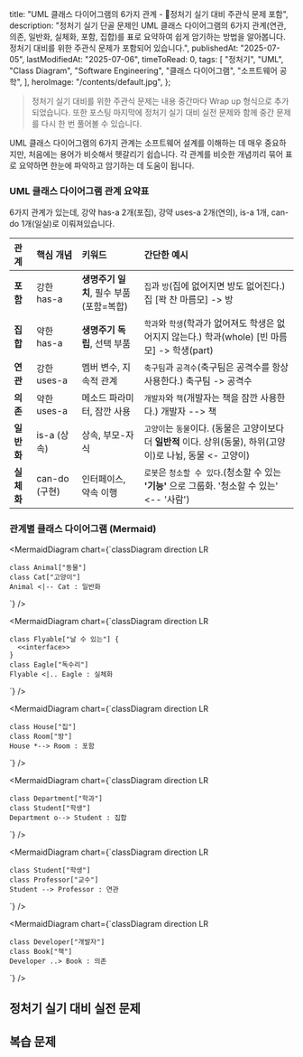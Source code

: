 
  title:
    "UML 클래스 다이어그램의 6가지 관계 - 🚀정처기 실기 대비 주관식 문제 포함",
  description:
    "정처기 실기 단골 문제인 UML 클래스 다이어그램의 6가지 관계(연관, 의존, 일반화, 실체화, 포함, 집합)를 표로 요약하여 쉽게 암기하는 방법을 알아봅니다. 정처기 대비를 위한 주관식 문제가 포함되어 있습니다.",
  publishedAt: "2025-07-05",
  lastModifiedAt: "2025-07-06",
  timeToRead: 0,
  tags: [
    "정처기",
    "UML",
    "Class Diagram",
    "Software Engineering",
    "클래스 다이어그램",
    "소프트웨어 공학",
  ],
  heroImage: "/contents/default.jpg",
};

> 정처기 실기 대비를 위한 주관식 문제는 내용 중간마다 Wrap up 형식으로 추가되었습니다. 또한 포스팅 마지막에 정처기 실기 대비 실전 문제와 함께 중간 문제를 다시 한 번 풀어볼 수 있습니다.

UML 클래스 다이어그램의 6가지 관계는 소프트웨어 설계를 이해하는 데 매우 중요하지만, 처음에는 용어가 비슷해서 헷갈리기 쉽습니다. 각 관계를 비슷한 개념끼리 묶어 표로 요약하면 한눈에 파악하고 암기하는 데 도움이 됩니다.

### UML 클래스 다이어그램 관계 요약표

6가지 관계가 있는데, 강약 has-a 2개(포집), 강약 uses-a 2개(연의), is-a 1개, can-do 1개(일실)로 이뤄져있습니다.

| 관계       | 핵심 개념     | 키워드                                  | 간단한 예시                                                                                                     |
| :--------- | :------------ | :-------------------------------------- | :-------------------------------------------------------------------------------------------------------------- |
| **포함**   | 강한 has-a    | **생명주기 일치**, 필수 부품(포함=복합) | `집`과 `방`(집에 없어지면 방도 없어진다.) 집 [꽉 찬 마름모] -> 방                                               |
| **집합**   | 약한 has-a    | **생명주기 독립**, 선택 부품            | `학과`와 `학생`(학과가 없어져도 학생은 없어지지 않는다.) 학과(whole) [빈 마름모] -> 학생(part)                  |
| **연관**   | 강한 uses-a   | 멤버 변수, 지속적 관계                  | `축구팀`과 `공격수`(축구팀은 공격수를 항상 사용한다.) 축구팀 -> 공격수                                          |
| **의존**   | 약한 uses-a   | 메소드 파라미터, 잠깐 사용              | `개발자`와 `책`(개발자는 책을 잠깐 사용한다.) 개발자 --> 책                                                     |
| **일반화** | is-a (상속)   | 상속, 부모-자식                         | `고양이`는 `동물`이다. (동물은 고양이보다 더 **일반적** 이다. 상위(동물), 하위(고양이)로 나뉨, 동물 \<- 고양이) |
| **실체화** | can-do (구현) | 인터페이스, 약속 이행                   | `로봇`은 `청소할 수 있다`.(청소할 수 있는 **'기능'** 으로 그룹화. '청소할 수 있는' \<-- '사람')                 |

<ProblemAnswer
  problem="UML 클래스 다이어그램의 has-a 관계를 모두 쓰시오."
  correctAnswer="포함, 집합"
/>

<ProblemAnswer
  problem="UML 클래스 다이어그램의 uses-a 관계를 모두 쓰시오."
  correctAnswer="연관, 의존"
/>

<ProblemAnswer
  problem="UML 클래스 다이어그램의 is-a 관계를 쓰시오."
  correctAnswer="일반화"
/>

<ProblemAnswer
  problem="UML 클래스 다이어그램의 can-do 관계를 쓰시오."
  correctAnswer="실체화"
/>

<ProblemAnswer
  problem="UML 클래스 다이어그램의 6가지 관계를 모두 쓰시오."
  correctAnswer="포함, 집합, 연관, 의존, 일반화, 실체화"
/>

### 관계별 클래스 다이어그램 (Mermaid)

<MermaidDiagram
  chart={`classDiagram
    direction LR

    class Animal["동물"]
    class Cat["고양이"]
    Animal <|-- Cat : 일반화

`}
/>

<MermaidDiagram
  chart={`classDiagram
    direction LR

    class Flyable["날 수 있는"] {
      <<interface>>
    }
    class Eagle["독수리"]
    Flyable <|.. Eagle : 실체화

`}
/>

<MermaidDiagram
  chart={`classDiagram
    direction LR

    class House["집"]
    class Room["방"]
    House *--> Room : 포함

`}
/>

<MermaidDiagram
  chart={`classDiagram
    direction LR

    class Department["학과"]
    class Student["학생"]
    Department o--> Student : 집합

`}
/>

<MermaidDiagram
  chart={`classDiagram
    direction LR

    class Student["학생"]
    class Professor["교수"]
    Student --> Professor : 연관

`}
/>

<MermaidDiagram
  chart={`classDiagram
    direction LR

    class Developer["개발자"]
    class Book["책"]
    Developer ..> Book : 의존

`}
/>

## 정처기 실기 대비 실전 문제

<ProblemAnswer
  problem="UML의 관계 중 하나의 객체에 여러 개의 독립적인 객체들이 구성되는 관계로 하나의 사물이 다른 사물에 포함되어 있는 관계를 표현하고, 포함되는 쪽(Part)에서 포함하는 쪽(Whole)으로 속이 빈 마름모를 연결하여 표현하는 관계"
  correctAnswer="집합"
/>

<ProblemAnswer
  problem="UML의 관계 중 영구적이고 강한 관계로 구성되고, 포함되는 쪽(Part)에서 포함하는 쪽(Whole)으로 속이 채워진 마름모를 연결하여 표현하는 관계이다. 집합 관계의 특수한 형태로, 포함하는 사물의 변화가 포함되는 사물에게 영향을 미치는 관계를 표현한다."
  correctAnswer="포함"
/>

## 복습 문제

<ProblemAnswer
  problem="UML 클래스 다이어그램의 has-a 관계를 모두 쓰시오."
  correctAnswer="포함, 집합"
/>

<ProblemAnswer
  problem="UML 클래스 다이어그램의 uses-a 관계를 모두 쓰시오."
  correctAnswer="연관, 의존"
/>

<ProblemAnswer
  problem="UML 클래스 다이어그램의 is-a 관계를 쓰시오."
  correctAnswer="일반화"
/>

<ProblemAnswer
  problem="UML 클래스 다이어그램의 can-do 관계를 쓰시오."
  correctAnswer="실체화"
/>

<ProblemAnswer
  problem="UML 클래스 다이어그램의 6가지 관계를 모두 쓰시오."
  correctAnswer="포함, 집합, 연관, 의존, 일반화, 실체화"
/>
